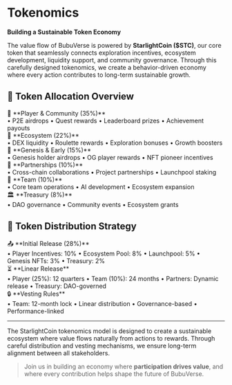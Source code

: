 # Tokenomics

<div style={{
  background: 'linear-gradient(135deg, rgba(251, 191, 36, 0.08), rgba(245, 158, 11, 0.08))',
  border: '1px solid rgba(251, 191, 36, 0.15)',
  borderRadius: '16px',
  padding: '32px 28px',
  marginTop: '24px',
  marginBottom: '32px'
}}>

**Building a Sustainable Token Economy**

The value flow of BubuVerse is powered by **StarlightCoin ($STC)**, our core token that seamlessly connects exploration incentives, ecosystem development, liquidity support, and community governance. Through this carefully designed tokenomics, we create a behavior-driven economy where every action contributes to long-term sustainable growth.

</div>

## 🌟 Token Allocation Overview

<div style={{ 
  display: 'grid', 
  gridTemplateColumns: 'repeat(auto-fit, minmax(300px, 1fr))', 
  gap: '16px', 
  margin: '24px 0' 
}}>

<div style={{
  background: 'rgba(251, 191, 36, 0.03)',
  border: '1px solid rgba(251, 191, 36, 0.1)',
  borderRadius: '12px',
  padding: '20px',
  transition: 'all 0.3s ease'
}}>
  <div style={{ fontSize: '20px', marginBottom: '8px' }}>🎁 **Player & Community (35%)**</div>
  <div style={{ fontSize: '14px', opacity: '0.8' }}>
    • P2E airdrops
    • Quest rewards
    • Leaderboard prizes
    • Achievement payouts
  </div>
</div>

<div style={{
  background: 'rgba(251, 191, 36, 0.03)',
  border: '1px solid rgba(251, 191, 36, 0.1)',
  borderRadius: '12px',
  padding: '20px',
  transition: 'all 0.3s ease'
}}>
  <div style={{ fontSize: '20px', marginBottom: '8px' }}>🌌 **Ecosystem (22%)**</div>
  <div style={{ fontSize: '14px', opacity: '0.8' }}>
    • DEX liquidity
    • Roulette rewards
    • Exploration bonuses
    • Growth boosters
  </div>
</div>

<div style={{
  background: 'rgba(251, 191, 36, 0.03)',
  border: '1px solid rgba(251, 191, 36, 0.1)',
  borderRadius: '12px',
  padding: '20px',
  transition: 'all 0.3s ease'
}}>
  <div style={{ fontSize: '20px', marginBottom: '8px' }}>💎 **Genesis & Early (15%)**</div>
  <div style={{ fontSize: '14px', opacity: '0.8' }}>
    • Genesis holder airdrops
    • OG player rewards
    • NFT pioneer incentives
  </div>
</div>

<div style={{
  background: 'rgba(251, 191, 36, 0.03)',
  border: '1px solid rgba(251, 191, 36, 0.1)',
  borderRadius: '12px',
  padding: '20px',
  transition: 'all 0.3s ease'
}}>
  <div style={{ fontSize: '20px', marginBottom: '8px' }}>🤝 **Partnerships (10%)**</div>
  <div style={{ fontSize: '14px', opacity: '0.8' }}>
    • Cross-chain collaborations
    • Project partnerships
    • Launchpool staking
  </div>
</div>

<div style={{
  background: 'rgba(251, 191, 36, 0.03)',
  border: '1px solid rgba(251, 191, 36, 0.1)',
  borderRadius: '12px',
  padding: '20px',
  transition: 'all 0.3s ease'
}}>
  <div style={{ fontSize: '20px', marginBottom: '8px' }}>🔐 **Team (10%)**</div>
  <div style={{ fontSize: '14px', opacity: '0.8' }}>
    • Core team operations
    • AI development
    • Ecosystem expansion
  </div>
</div>

<div style={{
  background: 'rgba(251, 191, 36, 0.03)',
  border: '1px solid rgba(251, 191, 36, 0.1)',
  borderRadius: '12px',
  padding: '20px',
  transition: 'all 0.3s ease'
}}>
  <div style={{ fontSize: '20px', marginBottom: '8px' }}>🏛️ **Treasury (8%)**</div>
  <div style={{ fontSize: '14px', opacity: '0.8' }}>
    • DAO governance
    • Community events
    • Ecosystem grants
  </div>
</div>

</div>

## 🎯 Token Distribution Strategy

<div style={{ 
  display: 'grid', 
  gridTemplateColumns: 'repeat(auto-fit, minmax(300px, 1fr))', 
  gap: '16px', 
  margin: '24px 0' 
}}>

<div style={{
  background: 'rgba(251, 191, 36, 0.03)',
  border: '1px solid rgba(251, 191, 36, 0.1)',
  borderRadius: '12px',
  padding: '20px',
  transition: 'all 0.3s ease'
}}>
  <div style={{ fontSize: '20px', marginBottom: '8px' }}>📤 **Initial Release (28%)**</div>
  <div style={{ fontSize: '14px', opacity: '0.8' }}>
    • Player Incentives: 10%
    • Ecosystem Pool: 8%
    • Launchpool: 5%
    • Genesis NFTs: 3%
    • Treasury: 2%
  </div>
</div>

<div style={{
  background: 'rgba(251, 191, 36, 0.03)',
  border: '1px solid rgba(251, 191, 36, 0.1)',
  borderRadius: '12px',
  padding: '20px',
  transition: 'all 0.3s ease'
}}>
  <div style={{ fontSize: '20px', marginBottom: '8px' }}>⏳ **Linear Release**</div>
  <div style={{ fontSize: '14px', opacity: '0.8' }}>
    • Player (25%): 12 quarters
    • Team (10%): 24 months
    • Partners: Dynamic release
    • Treasury: DAO-governed
  </div>
</div>

<div style={{
  background: 'rgba(251, 191, 36, 0.03)',
  border: '1px solid rgba(251, 191, 36, 0.1)',
  borderRadius: '12px',
  padding: '20px',
  transition: 'all 0.3s ease'
}}>
  <div style={{ fontSize: '20px', marginBottom: '8px' }}>🔒 **Vesting Rules**</div>
  <div style={{ fontSize: '14px', opacity: '0.8' }}>
    • Team: 12-month lock
    • Linear distribution
    • Governance-based
    • Performance-linked
  </div>
</div>

</div>

***

<div style={{
  background: 'linear-gradient(135deg, rgba(251, 191, 36, 0.05), rgba(245, 158, 11, 0.05))',
  borderLeft: '4px solid rgba(251, 191, 36, 0.4)',
  padding: '20px 24px',
  borderRadius: '0 12px 12px 0',
  margin: '24px 0'
}}>

The StarlightCoin tokenomics model is designed to create a sustainable ecosystem where value flows naturally from actions to rewards. Through careful distribution and vesting mechanisms, we ensure long-term alignment between all stakeholders.

> Join us in building an economy where **participation drives value**, and where every contribution helps shape the future of BubuVerse.

</div>